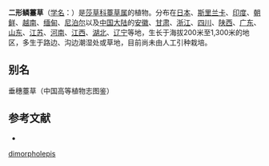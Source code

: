 {{Speciesbox
| name = 二形鳞薹草
| status = 
| status_system = 
| image =
| genus = Carex
| species = dimorpholepis
| authority = Steud.
}}

'''二形鳞薹草'''（[[学名|学名]]：{{lang|la|''Carex dimorpholepis''}}）是[[莎草科|莎草科]][[薹草属|薹草属]]的植物。分布在[[日本|日本]]、[[斯里兰卡|斯里兰卡]]、[[印度|印度]]、[[朝鲜|朝鲜]]、[[越南|越南]]、[[缅甸|缅甸]]、[[尼泊尔|尼泊尔]]以及[[中国大陆|中国大陆]]的[[安徽|安徽]]、[[甘肃|甘肃]]、[[浙江|浙江]]、[[四川|四川]]、[[陕西|陕西]]、[[广东|广东]]、[[山东|山东]]、[[江苏|江苏]]、[[河南|河南]]、[[江西|江西]]、[[湖北|湖北]]、[[辽宁|辽宁]]等地，生长于海拔200米至1,300米的地区，多生于路边、沟边潮湿处或草地，目前尚未由人工引种栽培。

== 别名 ==
垂穗薹草（中国高等植物志图鉴）

== 参考文献 ==
<div class="references-small">
* {{cite web| url =http://www.bioinfo.cn/db05/KmzwSpecies.php?action=view&id=5922| title =二形鳞薹草| work =《中国高等植物数据库全库》| publisher =中国科学院微生物研究所| author =昆明植物研究所| accessdate =2009-02-24| archive-date =2018-06-28| archive-url =https://web.archive.org/web/20180628204035/http://www.bioinfo.cn/db05/KmzwSpecies.php?action=view| dead-url =yes}}
</div>
{{Taxonbar|from=Q10880199}}

{{DEFAULTSORT:Carex dimorpholepis}}
[[Category:薹草属|dimorpholepis]]


{{Carex-stub}}
